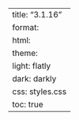 ---
title: "3.1.16"
format:
    html:
        theme:
            light: flatly
            dark: darkly
        css: styles.css
        toc: true
---